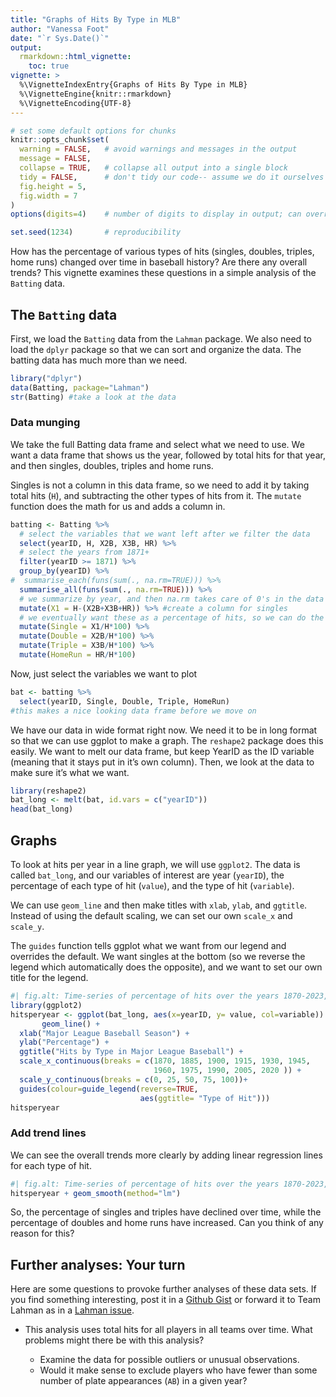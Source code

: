 ```yaml
---
title: "Graphs of Hits By Type in MLB"
author: "Vanessa Foot"
date: "`r Sys.Date()`"
output: 
  rmarkdown::html_vignette:
    toc: true
vignette: >
  %\VignetteIndexEntry{Graphs of Hits By Type in MLB}
  %\VignetteEngine{knitr::rmarkdown}
  %\VignetteEncoding{UTF-8}
---
```



```r
# set some default options for chunks
knitr::opts_chunk$set(
  warning = FALSE,   # avoid warnings and messages in the output
  message = FALSE,
  collapse = TRUE,   # collapse all output into a single block
  tidy = FALSE,      # don't tidy our code-- assume we do it ourselves
  fig.height = 5,
  fig.width = 7
)
options(digits=4)    # number of digits to display in output; can override with chunk option R.options=list(digits=)

set.seed(1234)       # reproducibility
```
How has the percentage of various types of hits (singles, doubles, triples, home runs) changed over time in baseball history?  Are there any overall trends?  This vignette examines these questions in a simple analysis of the `Batting` data.

## The `Batting` data

First, we load the `Batting` data from the `Lahman` package. We also need to load the `dplyr` package so that we can sort and organize the data. The batting data has much more than we need. 
```r
library("dplyr")
data(Batting, package="Lahman")
str(Batting) #take a look at the data
```

### Data munging

We take the full Batting data frame and select what we need to use. We want a data frame that shows us the year, followed by total hits for that year, and then singles, doubles, triples and home runs. 

Singles is not a column in this data frame, so we need to add it by taking total hits (`H`), and subtracting the other types of hits from it. The `mutate` function does the math for us and adds a column in. 
```r
batting <- Batting %>% 
  # select the variables that we want left after we filter the data
  select(yearID, H, X2B, X3B, HR) %>%
  # select the years from 1871+
  filter(yearID >= 1871) %>% 
  group_by(yearID) %>%
#  summarise_each(funs(sum(., na.rm=TRUE))) %>% 
  summarise_all(funs(sum(., na.rm=TRUE))) %>% 
  # we summarize by year, and then na.rm takes care of 0's in the data
  mutate(X1 = H-(X2B+X3B+HR)) %>% #create a column for singles
  # we eventually want these as a percentage of hits, so we can do the math now 
  mutate(Single = X1/H*100) %>% 
  mutate(Double = X2B/H*100) %>% 
  mutate(Triple = X3B/H*100) %>% 
  mutate(HomeRun = HR/H*100)
```

Now, just select the variables we want to plot

```r
bat <- batting %>% 
  select(yearID, Single, Double, Triple, HomeRun)
#this makes a nice looking data frame before we move on
```
We have our data in wide format right now. We need it to be in long format so that we can use ggplot to make a graph. The `reshape2` package does this easily. We want to melt our data frame, but keep YearID as the ID variable (meaning that it stays put in it's own column). Then, we look at the data to make sure it's what we want. 
```r
library(reshape2)
bat_long <- melt(bat, id.vars = c("yearID"))
head(bat_long)
```
## Graphs

To look at hits per year in a line graph, we will use `ggplot2`. The data is called `bat_long`, and our variables of interest are year (`yearID`), the percentage of each type of hit (`value`), and the type of hit (`variable`). 

We can use `geom_line` and then make titles with `xlab`, `ylab`, and `ggtitle`. Instead of using the default scaling, we can set our own `scale_x` and `scale_y`. 

The `guides` function tells ggplot what we want from our legend and overrides the default. We want singles at the bottom (so we reverse the legend which automatically does the opposite), and we want to set our own title for the legend. 
```r
#| fig.alt: Time-series of percentage of hits over the years 1870-2023, by type of hit (single, double, triple, home run)
library(ggplot2)
hitsperyear <- ggplot(bat_long, aes(x=yearID, y= value, col=variable)) +
       geom_line() + 
  xlab("Major League Baseball Season") + 
  ylab("Percentage") + 
  ggtitle("Hits by Type in Major League Baseball") + 
  scale_x_continuous(breaks = c(1870, 1885, 1900, 1915, 1930, 1945, 
                                1960, 1975, 1990, 2005, 2020 )) + 
  scale_y_continuous(breaks = c(0, 25, 50, 75, 100))+
  guides(colour=guide_legend(reverse=TRUE, 
                             aes(ggtitle= "Type of Hit")))
hitsperyear
```

### Add trend lines
We can see the overall trends more clearly by adding linear regression lines for each
type of hit.
```r
#| fig.alt: Time-series of percentage of hits over the years 1870-2023, by type of hit (single, double, triple, home run), with linear regression lines
hitsperyear + geom_smooth(method="lm")

```

So, the percentage of singles and triples have declined over time, while the percentage of doubles and home runs have increased. Can you think of any reason for this?

## Further analyses: Your turn

Here are some questions to provoke further analyses of these data sets.  If you find something interesting, post it in a [Github Gist](https://gist.github.com/) or forward it to Team Lahman as in a [Lahman issue](https://github.com/cdalzell/Lahman/issues).

* This analysis uses total hits for all players in all teams over time. What problems might there be with this analysis?

    + Examine the data for possible outliers or unusual observations.
    + Would it make sense to exclude players who have fewer than some number of plate appearances
    (`AB`) in a given year?

